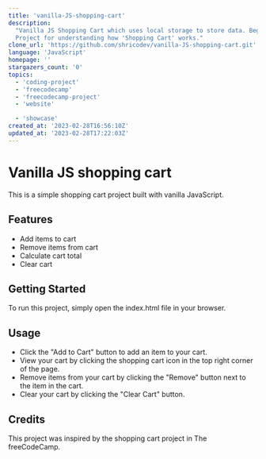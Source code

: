 ```yaml
---
title: 'vanilla-JS-shopping-cart'
description:
  "Vanilla JS Shopping Cart which uses local storage to store data. Beginner
  Project for understanding how 'Shopping Cart' works."
clone_url: 'https://github.com/shricodev/vanilla-JS-shopping-cart.git'
language: 'JavaScript'
homepage: ''
stargazers_count: '0'
topics:
  - 'coding-project'
  - 'freecodecamp'
  - 'freecodecamp-project'
  - 'website'

  - 'showcase'
created_at: '2023-02-28T16:56:10Z'
updated_at: '2023-02-28T17:22:03Z'
---
```


# Vanilla JS shopping cart

This is a simple shopping cart project built with vanilla JavaScript.

## Features

- Add items to cart
- Remove items from cart
- Calculate cart total
- Clear cart

## Getting Started

To run this project, simply open the index.html file in your browser.

## Usage

- Click the "Add to Cart" button to add an item to your cart.
- View your cart by clicking the shopping cart icon in the top right corner of
  the page.
- Remove items from your cart by clicking the "Remove" button next to the item
  in the cart.
- Clear your cart by clicking the "Clear Cart" button.

## Credits

This project was inspired by the shopping cart project in The freeCodeCamp.

